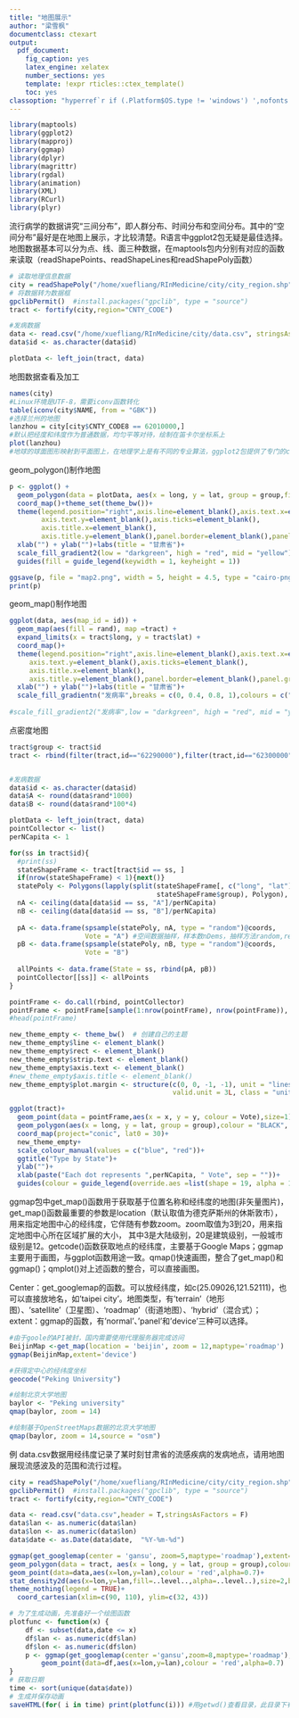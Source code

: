 ```yaml
---
title: "地图展示"
author: "梁雪枫"
documentclass: ctexart
output:
  pdf_document:
    fig_caption: yes
    latex_engine: xelatex
    number_sections: yes
    template: !expr rticles::ctex_template()
    toc: yes
classoption: "hyperref`r if (.Platform$OS.type != 'windows') ',nofonts'`"
---
```


```r
library(maptools)
library(ggplot2)
library(mapproj)
library(ggmap)
library(dplyr)
library(magrittr)
library(rgdal)
library(animation)
library(XML)
library(RCurl)
library(plyr)
```

流行病学的数据讲究“三间分布”，即人群分布、时间分布和空间分布。其中的“空间分布”最好是在地图上展示，才比较清楚。R语言中ggplot2包无疑是最佳选择。地图数据基本可以分为点、线、面三种数据，在maptools包内分别有对应的函数来读取（readShapePoints、readShapeLines和readShapePoly函数）

```r
# 读取地理信息数据
city = readShapePoly("/home/xuefliang/RInMedicine/city/city_region.shp")  
# 将数据转为数据框
gpclibPermit()  #install.packages("gpclib", type = "source")
tract <- fortify(city,region="CNTY_CODE")

#发病数据
data <- read.csv("/home/xuefliang/RInMedicine/city/data.csv", stringsAsFactors = FALSE)
data$id <- as.character(data$id)

plotData <- left_join(tract, data)
```

地图数据查看及加工
```r
names(city)
#Linux环境是UTF-8，需要iconv函数转化
table(iconv(city$NAME, from = "GBK"))
#选择兰州的地图
lanzhou = city[city$CNTY_CODE8 == 62010000,]
#默认把经度和纬度作为普通数据，均匀平等对待，绘制在笛卡尔坐标系上
plot(lanzhou)
#地球的球面图形映射到平面图上，在地理学上是有不同的专业算法，ggplot2包提供了专门的coord_map()函数
```

geom_polygon()制作地图
```r
p <- ggplot() +
  geom_polygon(data = plotData, aes(x = long, y = lat, group = group,fill = rand), color ="black", size = 0.25) +
  coord_map()+theme_set(theme_bw())+
  theme(legend.position="right",axis.line=element_blank(),axis.text.x=element_blank(),
        axis.text.y=element_blank(),axis.ticks=element_blank(),
        axis.title.x=element_blank(),
        axis.title.y=element_blank(),panel.border=element_blank(),panel.grid.major=element_line(colour=NA))+
  xlab("") + ylab("")+labs(title = "甘肃省")+
  scale_fill_gradient2(low = "darkgreen", high = "red", mid = "yellow")+
  guides(fill = guide_legend(keywidth = 1, keyheight = 1))

ggsave(p, file = "map2.png", width = 5, height = 4.5, type = "cairo-png")
print(p)
```

geom_map()制作地图
```r
ggplot(data, aes(map_id = id)) + 
  geom_map(aes(fill = rand), map =tract) +
  expand_limits(x = tract$long, y = tract$lat) +
  coord_map()+
  theme(legend.position="right",axis.line=element_blank(),axis.text.x=element_blank(),
     axis.text.y=element_blank(),axis.ticks=element_blank(),
     axis.title.x=element_blank(),
     axis.title.y=element_blank(),panel.border=element_blank(),panel.grid.major=element_line(colour=NA))+
  xlab("") + ylab("")+labs(title = "甘肃省")+
  scale_fill_gradientn("发病率",breaks = c(0, 0.4, 0.8, 1),colours = c("green","yellow","red"),space = "Lab")
  
#scale_fill_gradient2("发病率",low = "darkgreen", high = "red", mid = "yellow", midpoint = 0.5,space = "Lab",guide = )
```

点密度地图
```r
tract$group <- tract$id
tract <- rbind(filter(tract,id=="62290000"),filter(tract,id=="62300000"))


#发病数据
data$id <- as.character(data$id)
data$A <- round(data$rand*1000)
data$B <- round(data$rand*100*4)

plotData <- left_join(tract, data)
pointCollector <- list()
perNCapita <- 1

for(ss in tract$id){
  #print(ss)
  stateShapeFrame <- tract[tract$id == ss, ]
  if(nrow(stateShapeFrame) < 1){next()}
  statePoly <- Polygons(lapply(split(stateShapeFrame[, c("long", "lat")],
                                     stateShapeFrame$group), Polygon), ID = "b")
  nA <- ceiling(data[data$id == ss, "A"]/perNCapita)
  nB <- ceiling(data[data$id == ss, "B"]/perNCapita)
  
  pA <- data.frame(spsample(statePoly, nA, type = "random")@coords,
                   Vote = "A") #空间数据抽样，样本数nDems，抽样方法random,regular,stratified,nonaliged,hexagonal,clustered,Fibonacci
  pB <- data.frame(spsample(statePoly, nB, type = "random")@coords,
                   Vote = "B")
  
  allPoints <- data.frame(State = ss, rbind(pA, pB))
  pointCollector[[ss]] <- allPoints
}

pointFrame <- do.call(rbind, pointCollector)
pointFrame <- pointFrame[sample(1:nrow(pointFrame), nrow(pointFrame)), ]
#head(pointFrame)

new_theme_empty <- theme_bw()  # 创建自己的主题
new_theme_empty$line <- element_blank()
new_theme_empty$rect <- element_blank()
new_theme_empty$strip.text <- element_blank()
new_theme_empty$axis.text <- element_blank()
#new_theme_empty$axis.title <- element_blank()
new_theme_empty$plot.margin <- structure(c(0, 0, -1, -1), unit = "lines",
                                         valid.unit = 3L, class = "unit")

ggplot(tract)+
  geom_point(data = pointFrame,aes(x = x, y = y, colour = Vote),size=1)+
  geom_polygon(aes(x = long, y = lat, group = group),colour = "BLACK", fill = "transparent")+
  coord_map(project="conic", lat0 = 30)+
  new_theme_empty+
  scale_colour_manual(values = c("blue", "red"))+
  ggtitle("Type by State")+
  ylab("")+
  xlab(paste("Each dot represents ",perNCapita, " Vote", sep = ""))+
  guides(colour = guide_legend(override.aes =list(shape = 19, alpha = 1)))
```

ggmap包中get_map()函数用于获取基于位置名称和经纬度的地图(非矢量图片)，get_map()函数最重要的参数是location（默认取值为德克萨斯州的休斯敦市），用来指定地图中心的经纬度，它伴随有参数zoom。zoom取值为3到20，用来指定地图中心所在区域扩展的大小， 其中3是大陆级别，20是建筑级别，一般城市级别是12。getcode()函数获取地点的经纬度，主要基于Google Maps；ggmap主要用于画图，与ggplot函数用途一致。qmap()快速画图，整合了get_map()和ggmap()；qmplot()对上述函数的整合，可以直接画图。

Center：get_googlemap的函数。可以放经纬度，如c(25.09026,121.52111)，也可以直接放地名，如'taipei city'。地图类型，有'terrain'（地形图）、'satellite'（卫星图）、'roadmap'（街道地图）、'hybrid'（混合式）；extent：ggmap的函数，有'normal'、'panel'和'device'三种可以选择。
```r
#由于goole的API被封，国内需要使用代理服务器完成访问
BeijinMap <-get_map(location = 'beijin', zoom = 12,maptype='roadmap')
ggmap(BeijinMap,extent='device')

#获得定中心的经纬度坐标
geocode("Peking University")

#绘制北京大学地图
baylor <- "Peking university"
qmap(baylor, zoom = 14)

#绘制基于OpenStreetMaps数据的北京大学地图
qmap(baylor, zoom = 14,source = "osm")
```

例 data.csv数据用经纬度记录了某时刻甘肃省的流感疾病的发病地点，请用地图展现流感波及的范围和流行过程。
```r
city = readShapePoly("/home/xuefliang/RInMedicine/city/city_region.shp")  
gpclibPermit()  #install.packages("gpclib", type = "source")
tract <- fortify(city,region="CNTY_CODE")

data <- read.csv("data.csv",header = T,stringsAsFactors = F)
data$lan <- as.numeric(data$lan)
data$lon <- as.numeric(data$lon)
data$date <- as.Date(data$date,  "%Y-%m-%d")

ggmap(get_googlemap(center = 'gansu', zoom=5,maptype='roadmap'),extent='device')+
geom_polygon(data = tract, aes(x = long, y = lat, group = group),colour="black",fill='grey' ,alpha = 0.2)+
geom_point(data=data,aes(x=lon,y=lan),colour = 'red',alpha=0.7)+
stat_density2d(aes(x=lon,y=lan,fill=..level..,alpha=..level..),size=2,bins=4,data=data,geom='polygon')+
theme_nothing(legend = TRUE)+
  coord_cartesian(xlim=c(90, 110), ylim=c(32, 43))
```

```r
# 为了生成动画，先准备好一个绘图函数
plotfunc <- function(x) {
    df <- subset(data,date <= x)
    df$lan <- as.numeric(df$lan)
    df$lon <- as.numeric(df$lon)
    p <- ggmap(get_googlemap(center ='gansu',zoom=8,maptype='roadmap'),,extent='device')+
        geom_point(data=df,aes(x=lon,y=lan),colour = 'red',alpha=0.7)
}
# 获取日期
time <- sort(unique(data$date))
# 生成并保存动画
saveHTML(for( i in time) print(plotfunc(i))) #用getwd()查看目录，此目录下有生成html文件
```



